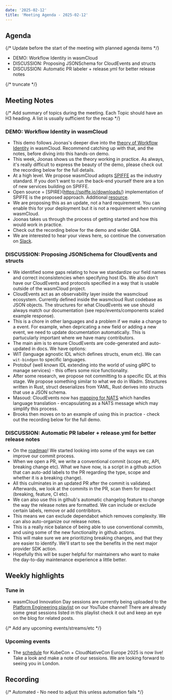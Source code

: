 ```yaml
---
date: '2025-02-12'
title: 'Meeting Agenda - 2025-02-12'
---
```


## Agenda

{/* Update before the start of the meeting with planned agenda items */}

- DEMO: Workflow Identity in wasmCloud
- DISCUSSION: Proposing JSONSchema for CloudEvents and structs
- DISCUSSION: Automatic PR labeler + release.yml for better release notes

{/* truncate */}

## Meeting Notes

{/* Add summary of topics during the meeting. Each Topic should have an H3 heading. A list is usually sufficient for the recap */}

### DEMO: Workflow Identity in wasmCloud

- This demo follows Joonas's deeper dive into the [theory of Workflow Identity](https://wasmcloud.com/community/2025/02/05/community-meeting/) in wasmCloud. Recommend catching up with that, and the notes, before diving into this hands-on demo.
- This week, Joonas shows us the theory working in practice. As always, it's really difficult to express the beauty of the demo, please check out the recording below for the full details.
- At a high level. We propose wasmCloud adopts [SPIFFE](https://spiffe.io/) as the industry standard. If you don't want to run the back-end yourself there are a ton of new services building on SPIFFE.
- Open source = [SPIRE}(https://spiffe.io/downloads/) implementation of SPIFFE is the proposed approach. Additional [resource](https://github.com/spiffe/spiffe/blob/main/standards/SPIFFE-ID.md#33-svid-format).
- We are proposing this as an update, not a hard requirememt. You can enable this for your deployment but it is not a requirement when running wasmCloud.
- Joonas takes us through the process of getting started and how this would work in practice.
- Check out the recording below for the demo and wider Q&A.
- We are interested to hear your views here, so continue the conversation on [Slack](https://wasmcloud.slack.com/).

### DISCUSSION: Proposing JSONSchema for CloudEvents and structs

- We identified some gaps relating to how we standardize our field names and correct inconsistencies when specifying host IDs. We also don't have our CloudEvents and protocols specified in a way that is usable outside of the wasmCloud project.
- CloudEvents act as an observability layer inside the wasmcloud ecosystem. Currently defined inside the wasmcloud Rust codebase as JSON objects. The structures for what CloudEvents we use should always match our documentation (see repo/events/components scaled example response).
- This is a chore in other languages and a problem if we make a change to a event. For example, when depricating a new field or adding a new event, we need to update documentation automatically. This is partucularly important where we have many contributors.
- The main aim is to ensure CloudEvents are code-generated and auto-updated in docs. We have options:
- WIT (language agnostic IDL which defines structs, enum etc). We can `wit-bindgen` to specific languages. 
- Protobuf (well known IDL extending into the world of using gRPC to manage services) - this offers some nice functionality.
- After some research, we propose not committing to a specific IDL at this stage. We propose something similar to what we do in Wadm. Structures written in Rust, struct deserializes from YAML, Rust derives into structs that use a JSON schema.
- Masoud: CloudEvents now has [mapping for NATS](https://docs.nats.io/running-a-nats-service/configuration/securing_nats/auth_callout) which handles language translation - encapsulating as a NATS message which may simplify this process.
- Brooks then moves on to an example of using this in practice - check out the recording below for the full demo.

### DISCUSSION: Automatic PR labeler + release.yml for better release notes

- On the [roadmap](https://wasmcloud.com/docs/roadmap/)! We started looking into some of the ways we can improve our commit process.
- When we open a PR, we write a conventional commit (scope etc, API, breaking change etc). What we have now, is a script in a github action that can auto-add labels to the PR regarding the type, scope and whether it is a breaking change).
- All this culminates in an updated PR after the commit is validated. Afterwards, we look at the commits in the PR, scan them for impact (breaking, feature, CI etc).
- We can also use this in github's automatic changelog feature to change the way the release notes are formatted. We can include or exclude certain labels, remove or add contribitors.
- This means we can exclude dependabot which removes complexity. We can also auto-organize our release notes.
- This is a really nice balance of being able to use conventional commits, and using some of the new functionality in github actions.
- This will make sure we are prioritizing breaking changes, and that they are easier to identify. We'll start to see the benefits in the next major provider SDK action. 
- Hopefully this will be super helpful for maintainers who want to make the day-to-day maintenance experience a little better.

## Weekly highlights

### Tune in

- wasmCloud Innovation Day sessions are currently being uploaded to the [Platform Engineering playlist](https://www.youtube.com/watch?v=wRsBQkP2rPY&list=PL25tdRgIAXStcnLCeE_GUTjbTNxFaDnBJ) on our YouTube channel! There are already some great sessions listed in this playlist check it out and keep an eye on the blog for related posts.

{/* Add any upcoming events/streams/etc */}

### Upcoming events

- The [schedule](https://events.linuxfoundation.org/kubecon-cloudnativecon-europe/program/schedule/) for KubeCon + CloudNativeCon Europe 2025 is now live! Take a look and make a note of our sessions. We are looking forward to seeing you in London.

## Recording

{/* Automated - No need to adjust this unless automation fails */}

<YouTube url="https://www.youtube.com/watch?v=xV0BEPsNPIM" />
